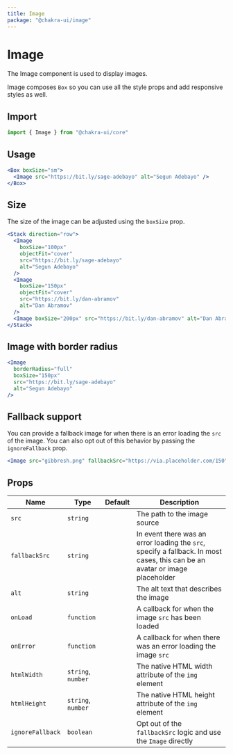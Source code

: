 ```yaml
---
title: Image
package: "@chakra-ui/image"
---
```


# Image

The Image component is used to display images.

Image composes `Box` so you can use all the style props and add responsive
styles as well.

## Import

```js
import { Image } from "@chakra-ui/core"
```

## Usage

```jsx
<Box boxSize="sm">
  <Image src="https://bit.ly/sage-adebayo" alt="Segun Adebayo" />
</Box>
```

## Size

The size of the image can be adjusted using the `boxSize` prop.

```jsx
<Stack direction="row">
  <Image
    boxSize="100px"
    objectFit="cover"
    src="https://bit.ly/sage-adebayo"
    alt="Segun Adebayo"
  />
  <Image
    boxSize="150px"
    objectFit="cover"
    src="https://bit.ly/dan-abramov"
    alt="Dan Abramov"
  />
  <Image boxSize="200px" src="https://bit.ly/dan-abramov" alt="Dan Abramov" />
</Stack>
```

## Image with border radius

```jsx
<Image
  borderRadius="full"
  boxSize="150px"
  src="https://bit.ly/sage-adebayo"
  alt="Segun Adebayo"
/>
```

## Fallback support

You can provide a fallback image for when there is an error loading the `src` of
the image. You can also opt out of this behavior by passing the `ignoreFallback`
prop.

```jsx
<Image src="gibbresh.png" fallbackSrc="https://via.placeholder.com/150" />
```

## Props

| Name             | Type               | Default | Description                                                                                                                  |
| ---------------- | ------------------ | ------- | ---------------------------------------------------------------------------------------------------------------------------- |
| `src`            | `string`           |         | The path to the image source                                                                                                 |
| `fallbackSrc`    | `string`           |         | In event there was an error loading the `src`, specify a fallback. In most cases, this can be an avatar or image placeholder |
| `alt`            | `string`           |         | The alt text that describes the image                                                                                        |
| `onLoad`         | `function`         |         | A callback for when the image `src` has been loaded                                                                          |
| `onError`        | `function`         |         | A callback for when there was an error loading the image `src`                                                               |
| `htmlWidth`      | `string`, `number` |         | The native HTML width attribute of the `img` element                                                                         |
| `htmlHeight`     | `string`, `number` |         | The native HTML height attribute of the `img` element                                                                        |
| `ignoreFallback` | `boolean`          |         | Opt out of the `fallbackSrc` logic and use the `Image` directly                                                              |
